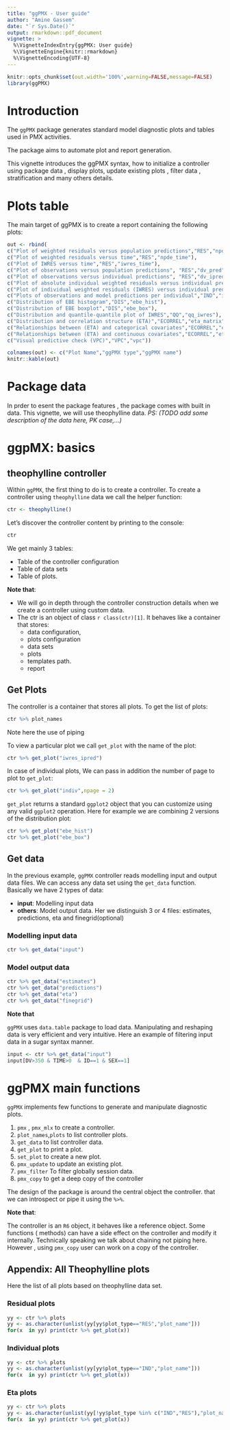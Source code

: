 ```yaml
---
title: "ggPMX - User guide"
author: "Amine Gassem"
date: "`r Sys.Date()`"
output: rmarkdown::pdf_document
vignette: >
  %\VignetteIndexEntry{ggPMX: User guide}
  %\VignetteEngine{knitr::rmarkdown}
  %\VignetteEncoding{UTF-8}
---
```

\clearpage  
```r
knitr::opts_chunk$set(out.width='100%',warning=FALSE,message=FALSE)
library(ggPMX)
```



# Introduction

The `ggPMX` package generates standard model diagnostic plots and tables used in PMX activities.

The package aims to automate plot and report generation. 

This vignette introduces the ggPMX syntax, how to initialize a controller using package data , display plots, update existing plots , filter data , stratification and many others details. 

# Plots table

The main target of ggPMX is to create a report containing the following plots: 

```r

out <- rbind(
c("Plot of weighted residuals versus population predictions","RES","npde_pred"),
c("Plot of weighted residuals versus time","RES","npde_time"),
c("Plot of IWRES versus time","RES","iwres_time"),
c("Plot of observations versus population predictions", "RES","dv_pred"),
c("Plot of observations versus individual predictions", "RES","dv_ipred"),
c("Plot of absolute individual weighted residuals versus individual predictions","RES","abs_iwres_ipred"),
c("Plot of individual weighted residuals (IWRES) versus individual predictions","RES","iwres_ipred"),
c("Plots of observations and model predictions per individual","IND","indiv"),
c("Distribution of EBE histogram","DIS","ebe_hist"),
c("Distribution of EBE boxplot","DIS","ebe_box"),
c("Distribution and quantile-quantile plot of IWRES","QQ","qq_iwres"),
c("Distribution and correlation structure (ETA)","ECORREL","eta_matrix"),
c("Relationships between (ETA) and categorical covariates","ECORREL","eta_cats"),
c("Relationships between (ETA) and continuous covariates","ECORREL","eta_conts"),
c("Visual predictive check (VPC)","VPC","vpc"))

colnames(out) <- c("Plot Name","ggPMX type","ggPMX name")
knitr::kable(out)
```




# Package data 

In prder to esent the package features , the package comes with built in data. 
This vignette, we will use theophylline data. 
*PS: (TODO add some description of the data here, PK case,...)*


# ggpMX: basics

## theophylline controller
Within `ggPMX`, the first thing to do is to create a controller. 
To create a controller using `theophylline` data we call the helper function:

```r
ctr <- theophylline()
```
Let's discover the controller content by printing to the console:
```r
ctr
```
We get mainly 3 tables:

- Table of the controller configuration 
- Table of data sets
- Table of plots. 

**Note that**:

* We will go in depth through the controller construction details when we create a controller using custom data.
* The ctr is an object of class `r class(ctr)[1]`. It behaves like a container that stores: 
    + data configuration, 
    + plots configuration
    + data sets
    + plots
    + templates path.
    + report

## Get Plots

The controller is a container that stores all plots. To get the list of plots:

```r
ctr %>% plot_names
```
Note here the use of piping 

To view a particular plot we call `get_plot` with the name of the plot:
```r
ctr %>% get_plot("iwres_ipred")
```


In case of individual plots, We can pass in addition the number of page to plot to `get_plot`:

```r
ctr %>% get_plot("indiv",npage = 2)
```

`get_plot` returns a standard `ggplot2` object that you can customize using any valid `ggplot2` operation. Here for example we are combining 2 versions of the distribution plot:

```r
ctr %>% get_plot("ebe_hist")
ctr %>% get_plot("ebe_box")
```

## Get data

In the previous example, `ggPMX` controller reads modelling input and output data files. We can access any data set using the `get_data` function. Basically we have 2 types of data:

- **input**: Modelling input data 
- **others**: Model output data. Her we distinguish 3 or 4 files: estimates, predictions, eta and finegrid(optional)

### Modelling input data
```r
ctr %>% get_data("input")
```

### Model output data
```r
ctr %>% get_data("estimates")
ctr %>% get_data("predictions")
ctr %>% get_data("eta")
ctr %>% get_data("finegrid")
```

**Note that**

`ggPMX` uses `data.table` package to load data. Manipulating and reshaping data is very efficient and  very intuitive.  Here an example of filtering input data in a sugar syntax manner. 

```r

input <- ctr %>% get_data("input")
input[DV>350 & TIME>0  & ID==1 & SEX==1]

```



# ggPMX main functions

`ggPMX` implements few functions to generate and manipulate diagnostic plots. 

1. `pmx` , `pmx_mlx` to create a controller.
2. `plot_names`,`plots` to list controller plots.
3. `get_data` to list controller data.
3. `get_plot` to print a plot.
4. `set_plot` to create a new plot.
5. `pmx_update` to update an existing plot.
6. `pmx_filter` To filter globally session data.
7. `pmx_copy` to get a deep copy of the controller

The design of the package is around the central object the controller. that we can introspect or pipe it using the `%>%`. 

**Note that**:

The controller is an `R6` object, it behaves like a reference object.  Some functions ( methods) can have a side effect on the controller and modify it internally. Technically speaking we talk about chaining not piping here. However , using `pmx_copy` user can work on a copy of the controller.



## Appendix: All Theophylline plots

Here the list of all plots based on theophylline data set. 

### Residual plots
```r
yy <- ctr %>% plots
yy <- as.character(unlist(yy[yy$plot_type=="RES","plot_name"]))
for(x  in yy) print(ctr %>% get_plot(x))
```
### Individual plots
```r
yy <- ctr %>% plots
yy <- as.character(unlist(yy[yy$plot_type=="IND","plot_name"]))
for(x  in yy) print(ctr %>% get_plot(x))
```
### Eta plots
```r
yy <- ctr %>% plots
yy <- as.character(unlist(yy[!yy$plot_type %in% c("IND","RES"),"plot_name"]))
for(x  in yy) print(ctr %>% get_plot(x))
```
